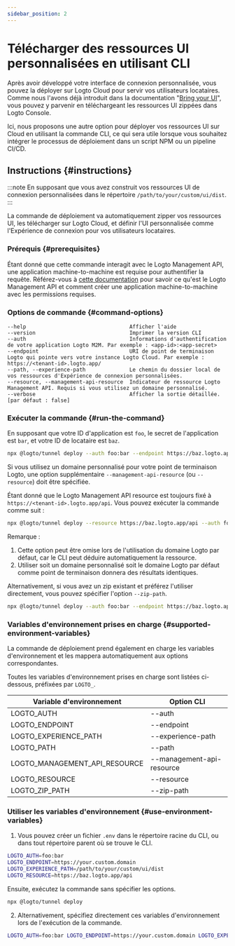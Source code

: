 ```yaml
---
sidebar_position: 2
---
```


# Télécharger des ressources UI personnalisées en utilisant CLI

Après avoir développé votre interface de connexion personnalisée, vous pouvez la déployer sur Logto Cloud pour servir vos utilisateurs locataires. Comme nous l'avons déjà introduit dans la documentation "[Bring your UI](/customization/bring-your-ui/)", vous pouvez y parvenir en téléchargeant les ressources UI zippées dans Logto Console.

Ici, nous proposons une autre option pour déployer vos ressources UI sur Cloud en utilisant la commande CLI, ce qui sera utile lorsque vous souhaitez intégrer le processus de déploiement dans un script NPM ou un pipeline CI/CD.

## Instructions \{#instructions}

:::note
En supposant que vous avez construit vos ressources UI de connexion personnalisées dans le répertoire `/path/to/your/custom/ui/dist`.
:::

La commande de déploiement va automatiquement zipper vos ressources UI, les télécharger sur Logto Cloud, et définir l'UI personnalisée comme l'Expérience de connexion pour vos utilisateurs locataires.

### Prérequis \{#prerequisites}

Étant donné que cette commande interagit avec le Logto Management API, une application machine-to-machine est requise pour authentifier la requête. Référez-vous à [cette documentation](/integrate-logto/interact-with-management-api/) pour savoir ce qu'est le Logto Management API et comment créer une application machine-to-machine avec les permissions requises.

### Options de commande \{#command-options}

```
--help                                 Afficher l'aide
--version                              Imprimer la version CLI
--auth                                 Informations d'authentification de votre application Logto M2M. Par exemple : <app-id>:<app-secret>
--endpoint                             URI de point de terminaison Logto qui pointe vers votre instance Logto Cloud. Par exemple : https://<tenant-id>.logto.app/
--path, --experience-path              Le chemin du dossier local de vos ressources d'Expérience de connexion personnalisées.
--resource, --management-api-resource  Indicateur de ressource Logto Management API. Requis si vous utilisez un domaine personnalisé.
--verbose                              Afficher la sortie détaillée. [par défaut : false]
```

### Exécuter la commande \{#run-the-command}

En supposant que votre ID d'application est `foo`, le secret de l'application est `bar`, et votre ID de locataire est `baz`.

```bash
npx @logto/tunnel deploy --auth foo:bar --endpoint https://baz.logto.app --experience-path /path/to/your/custom/ui/dist
```

Si vous utilisez un domaine personnalisé pour votre point de terminaison Logto, une option supplémentaire `--management-api-resource` (ou `--resource`) doit être spécifiée.

Étant donné que le Logto Management API resource est toujours fixé à `https://<tenant-id>.logto.app/api`. Vous pouvez exécuter la commande comme suit :

```bash
npx @logto/tunnel deploy --resource https://baz.logto.app/api --auth foo:bar --endpoint https://your.custom.domain --experience-path /path/to/your/custom/ui/dist
```

Remarque :

1. Cette option peut être omise lors de l'utilisation du domaine Logto par défaut, car le CLI peut déduire automatiquement la ressource.
2. Utiliser soit un domaine personnalisé soit le domaine Logto par défaut comme point de terminaison donnera des résultats identiques.

Alternativement, si vous avez un zip existant et préférez l'utiliser directement, vous pouvez spécifier l'option `--zip-path`.

```bash
npx @logto/tunnel deploy --auth foo:bar --endpoint https://baz.logto.app --zip-path /path/to/your/custom/ui/dist.zip
```

### Variables d'environnement prises en charge \{#supported-environment-variables}

La commande de déploiement prend également en charge les variables d'environnement et les mappera automatiquement aux options correspondantes.

Toutes les variables d'environnement prises en charge sont listées ci-dessous, préfixées par `LOGTO_`.

| Variable d'environnement      | Option CLI                |
| ----------------------------- | ------------------------- |
| LOGTO_AUTH                    | --auth                    |
| LOGTO_ENDPOINT                | --endpoint                |
| LOGTO_EXPERIENCE_PATH         | --experience-path         |
| LOGTO_PATH                    | --path                    |
| LOGTO_MANAGEMENT_API_RESOURCE | --management-api-resource |
| LOGTO_RESOURCE                | --resource                |
| LOGTO_ZIP_PATH                | --zip-path                |

### Utiliser les variables d'environnement \{#use-environment-variables}

1. Vous pouvez créer un fichier `.env` dans le répertoire racine du CLI, ou dans tout répertoire parent où se trouve le CLI.

```bash title=".env"
LOGTO_AUTH=foo:bar
LOGTO_ENDPOINT=https://your.custom.domain
LOGTO_EXPERIENCE_PATH=/path/to/your/custom/ui/dist
LOGTO_RESOURCE=https://baz.logto.app/api
```

Ensuite, exécutez la commande sans spécifier les options.

```bash
npx @logto/tunnel deploy
```

2. Alternativement, spécifiez directement ces variables d'environnement lors de l'exécution de la commande.

```bash
LOGTO_AUTH=foo:bar LOGTO_ENDPOINT=https://your.custom.domain LOGTO_EXPERIENCE_PATH=/path/to/your/custom/ui/dist LOGTO_RESOURCE=https://baz.logto.app/api npx @logto/tunnel deploy
```
